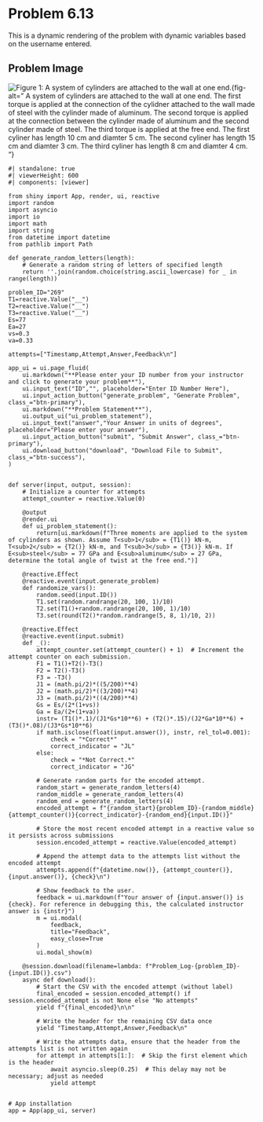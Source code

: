 # Problem 6.13 {.unnumbered}

This is a dynamic rendering of the problem with dynamic variables based on the username entered. 


## Problem Image

![Figure 1: A system of cylinders are attached to the wall at one end.  ](images/269.png){fig-alt=" A system of cylinders are attached to the wall at one end. The first torque is applied at the connection of the cylidner attached to the wall made of steel with the cylinder made of aluminum. The second torque is applied at the connection between the cylinder made of aluminum and the second cylinder made of steel. The third torque is applied at the free end. The first cyliner has length 10 cm and diamter 5 cm. The second cyliner has length 15 cm and diamter  3 cm. The third cyliner has length 8 cm and diamter 4 cm.  "}

```shinylive-python
#| standalone: true
#| viewerHeight: 600
#| components: [viewer]

from shiny import App, render, ui, reactive
import random
import asyncio
import io
import math
import string
from datetime import datetime
from pathlib import Path

def generate_random_letters(length):
    # Generate a random string of letters of specified length
    return ''.join(random.choice(string.ascii_lowercase) for _ in range(length)) 

problem_ID="269"
T1=reactive.Value("__")
T2=reactive.Value("__")
T3=reactive.Value("__")
Es=77
Ea=27
vs=0.3
va=0.33

attempts=["Timestamp,Attempt,Answer,Feedback\n"]

app_ui = ui.page_fluid(
    ui.markdown("**Please enter your ID number from your instructor and click to generate your problem**"),
    ui.input_text("ID","", placeholder="Enter ID Number Here"),
    ui.input_action_button("generate_problem", "Generate Problem", class_="btn-primary"),
    ui.markdown("**Problem Statement**"),
    ui.output_ui("ui_problem_statement"),
    ui.input_text("answer","Your Answer in units of degrees", placeholder="Please enter your answer"),
    ui.input_action_button("submit", "Submit Answer", class_="btn-primary"),
    ui.download_button("download", "Download File to Submit", class_="btn-success"),
)


def server(input, output, session):
    # Initialize a counter for attempts
    attempt_counter = reactive.Value(0)

    @output
    @render.ui
    def ui_problem_statement():
        return[ui.markdown(f"Three moments are applied to the system of cylinders as shown. Assume T<sub>1</sub> = {T1()} kN-m, T<sub>2</sub> = {T2()} kN-m, and T<sub>3</sub> = {T3()} kN-m. If E<sub>steel</sub> = 77 GPa and E<sub>aluminum</sub> = 27 GPa, determine the total angle of twist at the free end.")]
    
    @reactive.Effect
    @reactive.event(input.generate_problem)
    def randomize_vars():
        random.seed(input.ID())
        T1.set(random.randrange(20, 100, 1)/10)
        T2.set(T1()+random.randrange(20, 100, 1)/10)
        T3.set(round(T2()*random.randrange(5, 8, 1)/10, 2))
        
    @reactive.Effect
    @reactive.event(input.submit)
    def _():
        attempt_counter.set(attempt_counter() + 1)  # Increment the attempt counter on each submission.
        F1 = T1()+T2()-T3()
        F2 = T2()-T3()
        F3 = -T3()
        J1 = (math.pi/2)*((5/200)**4)
        J2 = (math.pi/2)*((3/200)**4)
        J3 = (math.pi/2)*((4/200)**4)
        Gs = Es/(2*(1+vs))
        Ga = Ea/(2+(1+va))
        instr= (T1()*.1)/(J1*Gs*10**6) + (T2()*.15)/(J2*Ga*10**6) + (T3()*.08)/(J3*Gs*10**6)
        if math.isclose(float(input.answer()), instr, rel_tol=0.001):
            check = "*Correct*"
            correct_indicator = "JL"
        else:
            check = "*Not Correct.*"
            correct_indicator = "JG"

        # Generate random parts for the encoded attempt.
        random_start = generate_random_letters(4)
        random_middle = generate_random_letters(4)
        random_end = generate_random_letters(4)
        encoded_attempt = f"{random_start}{problem_ID}-{random_middle}{attempt_counter()}{correct_indicator}-{random_end}{input.ID()}"

        # Store the most recent encoded attempt in a reactive value so it persists across submissions
        session.encoded_attempt = reactive.Value(encoded_attempt)

        # Append the attempt data to the attempts list without the encoded attempt
        attempts.append(f"{datetime.now()}, {attempt_counter()}, {input.answer()}, {check}\n")

        # Show feedback to the user.
        feedback = ui.markdown(f"Your answer of {input.answer()} is {check}. For reference in debugging this, the calculated instructor answer is {instr}")
        m = ui.modal(
            feedback,
            title="Feedback",
            easy_close=True
        )
        ui.modal_show(m)

    @session.download(filename=lambda: f"Problem_Log-{problem_ID}-{input.ID()}.csv")
    async def download():
        # Start the CSV with the encoded attempt (without label)
        final_encoded = session.encoded_attempt() if session.encoded_attempt is not None else "No attempts"
        yield f"{final_encoded}\n\n"
        
        # Write the header for the remaining CSV data once
        yield "Timestamp,Attempt,Answer,Feedback\n"
        
        # Write the attempts data, ensure that the header from the attempts list is not written again
        for attempt in attempts[1:]:  # Skip the first element which is the header
            await asyncio.sleep(0.25)  # This delay may not be necessary; adjust as needed
            yield attempt


# App installation
app = App(app_ui, server)
```
